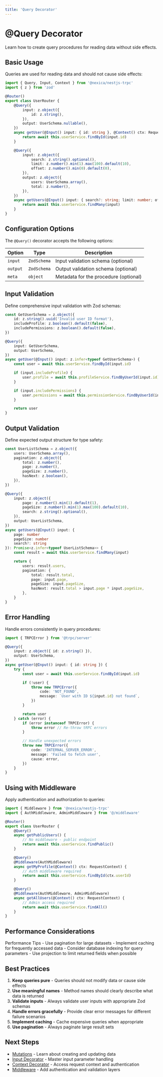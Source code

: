 ```yaml
---
title: 'Query Decorator'
---
```



# @Query Decorator

Learn how to create query procedures for reading data without side effects.

## Basic Usage

Queries are used for reading data and should not cause side effects:

```typescript
import { Query, Input, Context } from '@nexica/nestjs-trpc'
import { z } from 'zod'

@Router()
export class UserRouter {
    @Query({
        input: z.object({
            id: z.string(),
        }),
        output: UserSchema.nullable(),
    })
    async getUser(@Input() input: { id: string }, @Context() ctx: RequestContext) {
        return await this.userService.findById(input.id)
    }

    @Query({
        input: z.object({
            search: z.string().optional(),
            limit: z.number().min(1).max(100).default(10),
            offset: z.number().min(0).default(0),
        }),
        output: z.object({
            users: UserSchema.array(),
            total: z.number(),
        }),
    })
    async getUsers(@Input() input: { search?: string; limit: number; offset: number }) {
        return await this.userService.findMany(input)
    }
}
```

## Configuration Options

The `@Query()` decorator accepts the following options:

| Option   | Type        | Description                           |
| -------- | ----------- | ------------------------------------- |
| `input`  | `ZodSchema` | Input validation schema (optional)    |
| `output` | `ZodSchema` | Output validation schema (optional)   |
| `meta`   | `object`    | Metadata for the procedure (optional) |

## Input Validation

Define comprehensive input validation with Zod schemas:

```typescript
const GetUserSchema = z.object({
    id: z.string().uuid('Invalid user ID format'),
    includeProfile: z.boolean().default(false),
    includePermissions: z.boolean().default(false),
})

@Query({
    input: GetUserSchema,
    output: UserSchema,
})
async getUser(@Input() input: z.infer<typeof GetUserSchema>) {
    const user = await this.userService.findById(input.id)

    if (input.includeProfile) {
        user.profile = await this.profileService.findByUserId(input.id)
    }

    if (input.includePermissions) {
        user.permissions = await this.permissionService.findByUserId(input.id)
    }

    return user
}
```

## Output Validation

Define expected output structure for type safety:

```typescript
const UserListSchema = z.object({
    users: UserSchema.array(),
    pagination: z.object({
        total: z.number(),
        page: z.number(),
        pageSize: z.number(),
        hasNext: z.boolean(),
    }),
})

@Query({
    input: z.object({
        page: z.number().min(1).default(1),
        pageSize: z.number().min(1).max(100).default(10),
        search: z.string().optional(),
    }),
    output: UserListSchema,
})
async getUsers(@Input() input: {
    page: number
    pageSize: number
    search?: string
}): Promise<z.infer<typeof UserListSchema>> {
    const result = await this.userService.findMany(input)

    return {
        users: result.users,
        pagination: {
            total: result.total,
            page: input.page,
            pageSize: input.pageSize,
            hasNext: result.total > input.page * input.pageSize,
        },
    }
}
```

## Error Handling

Handle errors consistently in query procedures:

```typescript
import { TRPCError } from '@trpc/server'

@Query({
    input: z.object({ id: z.string() }),
    output: UserSchema,
})
async getUser(@Input() input: { id: string }) {
    try {
        const user = await this.userService.findById(input.id)

        if (!user) {
            throw new TRPCError({
                code: 'NOT_FOUND',
                message: `User with ID ${input.id} not found`,
            })
        }

        return user
    } catch (error) {
        if (error instanceof TRPCError) {
            throw error // Re-throw tRPC errors
        }

        // Handle unexpected errors
        throw new TRPCError({
            code: 'INTERNAL_SERVER_ERROR',
            message: 'Failed to fetch user',
            cause: error,
        })
    }
}
```

## Using with Middleware

Apply authentication and authorization to queries:

```typescript
import { Middleware } from '@nexica/nestjs-trpc'
import { AuthMiddleware, AdminMiddleware } from '@/middleware'

@Router()
export class UserRouter {
    @Query()
    async getPublicUsers() {
        // No middleware - public endpoint
        return await this.userService.findPublic()
    }

    @Query()
    @Middleware(AuthMiddleware)
    async getMyProfile(@Context() ctx: RequestContext) {
        // Auth middleware required
        return await this.userService.findById(ctx.userId)
    }

    @Query()
    @Middleware(AuthMiddleware, AdminMiddleware)
    async getAllUsers(@Context() ctx: RequestContext) {
        // Admin access required
        return await this.userService.findAll()
    }
}
```

## Performance Considerations

<Alert>
    <AlertTitle>Performance Tips</AlertTitle>
    <AlertDescription>
        - Use pagination for large datasets - Implement caching for frequently accessed data - Consider database indexing for query parameters - Use
        projection to limit returned fields when possible
    </AlertDescription>
</Alert>

## Best Practices

1. **Keep queries pure** - Queries should not modify data or cause side effects
2. **Use meaningful names** - Method names should clearly describe what data is returned
3. **Validate inputs** - Always validate user inputs with appropriate Zod schemas
4. **Handle errors gracefully** - Provide clear error messages for different failure scenarios
5. **Implement caching** - Cache expensive queries when appropriate
6. **Use pagination** - Always paginate large result sets

## Next Steps

- [Mutations](/docs/decorators/mutation) - Learn about creating and updating data
- [Input Decorator](/docs/decorators/input) - Master input parameter handling
- [Context Decorator](/docs/decorators/context) - Access request context and authentication
- [Middleware](/docs/decorators/middleware) - Add authentication and validation layers
